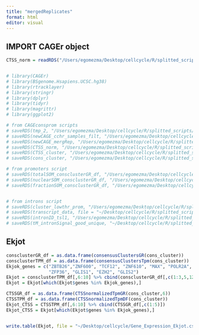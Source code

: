```yaml
---
title: "mergedReplicates"
format: html
editor: visual
---
```


## IMPORT CAGEr object

```r
CTSS_norm = readRDS("/Users/egomezma/Desktop/cellcycle/R/splitted_scripts/1_CAGEconsprom/CTSS_norm.rds")


# library(CAGEr)
# library(BSgenome.Hsapiens.UCSC.hg38)
# library(rtracklayer)
# library(stringr)
# library(dplyr)
# library(tidyr)
# library(magrittr)
# library(ggplot2)

# from CAGEconsprom scripts
# saveRDS(tmp_2, "/Users/egomezma/Desktop/cellcycle/R/splitted_scripts/1_CAGEconsprom/ce_canChr.rds")
# saveRDS(newCAGE_cchr_samples_filt, "/Users/egomezma/Desktop/cellcycle/R/splitted_scripts/1_CAGEconsprom/newCAGE_cchr_samples_filt.rds")
# saveRDS(newCAGE_mergRep, "/Users/egomezma/Desktop/cellcycle/R/splitted_scripts/1_CAGEconsprom/newCAGE_unnorm.rds")
# saveRDS(CTSS_norm, "/Users/egomezma/Desktop/cellcycle/R/splitted_scripts/1_CAGEconsprom/CTSS_norm.rds")
# saveRDS(CTSS_cluster, "/Users/egomezma/Desktop/cellcycle/R/splitted_scripts/1_CAGEconsprom/newCAGE_CTSS_promwidth.rds")
# saveRDS(cons_cluster, "/Users/egomezma/Desktop/cellcycle/R/splitted_scripts/1_CAGEconsprom/newCAGE_consclust_5tpm.rds")

# from promoters script
# saveRDS(totalSOM_consclusterGR_df, "/Users/egomezma/Desktop/cellcycle/R/splitted_scripts/2_promoters/totalSOM_consclusterGR_df.rds")
# saveRDS(nuclearSOM_consclusterGR_df, "/Users/egomezma/Desktop/cellcycle/R/splitted_scripts/2_promoters/nuclearSOM_consclusterGR_df.rds")
# saveRDS(fractionSOM_consclusterGR_df, "/Users/egomezma/Desktop/cellcycle/R/splitted_scripts/2_promoters/fractionSOM_consclusterGR_df.rds")


# from introns script
# saveRDS(cluster_lowthr_prom, "/Users/egomezma/Desktop/cellcycle/R/splitted_scripts/3_introns/cluster_lowthr_prom.rds")
# saveRDS(transcript_data, file = "~/Desktop/cellcycle/R/splitted_scripts/3_introns/transcript_data.rds")
# saveRDS(intronID_tsl1, "/Users/egomezma/Desktop/cellcycle/R/splitted_scripts/3_introns/intronID_tsl1.rds")
# saveRDS(tM_intronSignal_good_unique, "~/Desktop/cellcycle/R/splitted_scripts/3_introns/tM_intronSignal_good_unique.rds")

```

## Ekjot

```r

consclusterGR_df = as.data.frame(consensusClustersGR(cons_cluster))
consclusterTPM_df = as.data.frame(consensusClustersTpm(cons_cluster))
Ekjok_genes = c("ZBTB26","ZNF600", "TCF12", "ZNF610", "MAX", "POLR2A", "ZNF561", "L3MBTL2", "SIN3A", "ZNF335", "ZBTB44", "ZNF341",
                "ZFP36", "GLIS1", "EZH2", "GLIS2")
Ekjot = consclusterTPM_df[,6:10] %>% cbind(consclusterGR_df[,c(1:3,5,12,13)])
Ekjot = Ekjot[which(Ekjot$genes %in% Ekjok_genes),]

CTSSGR_df = as.data.frame(CTSSnormalizedTpmGR(cons_cluster,6))
CTSSTPM_df = as.data.frame(CTSSnormalizedTpmDF(cons_cluster))
Ekjot_CTSS = CTSSTPM_df[,6:10] %>% cbind(CTSSGR_df[,c(1:5)])
Ekjot_CTSS = Ekjot[which(Ekjot$genes %in% Ekjok_genes),]


write.table(Ekjot, file = "~/Desktop/cellcycle/Gene_Expression_Ekjot.csv", quote = F, col.names = T, row.names = F)
```
